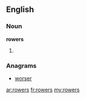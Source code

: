 ==English==

===Noun===
'''rowers'''

# {{plural of|[[rower]]}}

===Anagrams===
* [[worser#English|worser]]

[[ar:rowers]]
[[fr:rowers]]
[[my:rowers]]